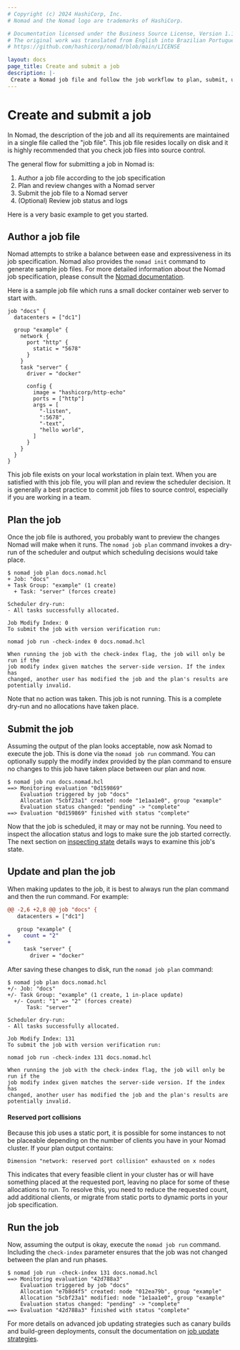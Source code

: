 ```yaml
---
# Copyright (c) 2024 HashiCorp, Inc.
# Nomad and the Nomad logo are trademarks of HashiCorp.

# Documentation licensed under the Business Source License, Version 1.1.
# The original work was translated from English into Brazilian Portuguese.
# https://github.com/hashicorp/nomad/blob/main/LICENSE

layout: docs
page_title: Create and submit a job
description: |-
 Create a Nomad job file and follow the job workflow to plan, submit, update,  and run a job.
---
```


# Create and submit a job

In Nomad, the description of the job and all its requirements are maintained in
a single file called the "job file". This job file resides locally on disk and
it is highly recommended that you check job files into source control.

The general flow for submitting a job in Nomad is:

1. Author a job file according to the job specification
1. Plan and review changes with a Nomad server
1. Submit the job file to a Nomad server
1. (Optional) Review job status and logs

Here is a very basic example to get you started.

## Author a job file

Nomad attempts to strike a balance between ease and expressiveness in its job
specification. Nomad also provides the `nomad init` command to generate sample
job files. For more detailed information about the Nomad job specification,
please consult the [Nomad documentation][job specification].

Here is a sample job file which runs a small docker container web server to
start with.

```hcl
job "docs" {
  datacenters = ["dc1"]

  group "example" {
    network {
      port "http" {
        static = "5678"
      }
    }
    task "server" {
      driver = "docker"

      config {
        image = "hashicorp/http-echo"
        ports = ["http"]
        args = [
          "-listen",
          ":5678",
          "-text",
          "hello world",
        ]
      }
    }
  }
}
```

This job file exists on your local workstation in plain text. When you are
satisfied with this job file, you will plan and review the scheduler decision.
It is generally a best practice to commit job files to source control,
especially if you are working in a team.

## Plan the job

Once the job file is authored, you probably want to preview the changes Nomad
will make when it runs. The `nomad job plan` command invokes a dry-run of the
scheduler and output which scheduling decisions would take place.

```shell-session
$ nomad job plan docs.nomad.hcl
+ Job: "docs"
+ Task Group: "example" (1 create)
  + Task: "server" (forces create)

Scheduler dry-run:
- All tasks successfully allocated.

Job Modify Index: 0
To submit the job with version verification run:

nomad job run -check-index 0 docs.nomad.hcl

When running the job with the check-index flag, the job will only be run if the
job modify index given matches the server-side version. If the index has
changed, another user has modified the job and the plan's results are
potentially invalid.
```

Note that no action was taken. This job is not running. This is a complete
dry-run and no allocations have taken place.

## Submit the job

Assuming the output of the plan looks acceptable, now ask Nomad to execute the
job. This is done via the `nomad job run` command. You can optionally supply the
modify index provided by the plan command to ensure no changes to this job have
taken place between our plan and now.

```shell-session
$ nomad job run docs.nomad.hcl
==> Monitoring evaluation "0d159869"
    Evaluation triggered by job "docs"
    Allocation "5cbf23a1" created: node "1e1aa1e0", group "example"
    Evaluation status changed: "pending" -> "complete"
==> Evaluation "0d159869" finished with status "complete"
```

Now that the job is scheduled, it may or may not be running. You need to inspect
the allocation status and logs to make sure the job started correctly. The next
section on [inspecting state](/nomad/docs/job-run/inspect)
details ways to examine this job's state.

## Update and plan the job

When making updates to the job, it is best to always run the plan command and
then the run command. For example:

```diff
@@ -2,6 +2,8 @@ job "docs" {
   datacenters = ["dc1"]

   group "example" {
+    count = "2"
+
     task "server" {
       driver = "docker"
```

After saving these changes to disk, run the `nomad job plan` command:

```shell-session
$ nomad job plan docs.nomad.hcl
+/- Job: "docs"
+/- Task Group: "example" (1 create, 1 in-place update)
  +/- Count: "1" => "2" (forces create)
      Task: "server"

Scheduler dry-run:
- All tasks successfully allocated.

Job Modify Index: 131
To submit the job with version verification run:

nomad job run -check-index 131 docs.nomad.hcl

When running the job with the check-index flag, the job will only be run if the
job modify index given matches the server-side version. If the index has
changed, another user has modified the job and the plan's results are
potentially invalid.
```

#### Reserved port collisions

Because this job uses a static port, it is possible for some instances to not be
placeable depending on the number of clients you have in your Nomad cluster. If
your plan output contains:

```plaintext hideClipboard
Dimension "network: reserved port collision" exhausted on x nodes
```

This indicates that every feasible client in your cluster has or will have
something placed at the requested port, leaving no place for some of these
allocations to run. To resolve this, you need to reduce the requested count,
add additional clients, or migrate from static ports to dynamic ports in your
job specification.

## Run the job

Now, assuming the output is okay, execute the `nomad job run` command. Including
the `check-index` parameter ensures that the job
was not changed between the plan and run phases.

```shell-session
$ nomad job run -check-index 131 docs.nomad.hcl
==> Monitoring evaluation "42d788a3"
    Evaluation triggered by job "docs"
    Allocation "e7b8d4f5" created: node "012ea79b", group "example"
    Allocation "5cbf23a1" modified: node "1e1aa1e0", group "example"
    Evaluation status changed: "pending" -> "complete"
==> Evaluation "42d788a3" finished with status "complete"
```

For more details on advanced job updating strategies such as canary builds and
build-green deployments, consult the documentation on [job update strategies].

[job specification]: /nomad/docs/job-specification
[job update strategies]:/nomad/docs/job-declare/strategy
[inspecting state]: /nomad/docs/job-run/inspect

